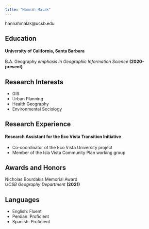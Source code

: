 ```yaml
---
title: "Hannah Malak"
---
```


hannahmalak@ucsb.edu

## Education
#### University of California, Santa Barbara
B.A. Geography *emphasis in Geographic Information Science* **(2020-present)**

## Research Interests
- GIS
- Urban Planning
- Health Geography
- Environmental Sociology

## Research Experience
#### Research Assistant for the Eco Vista Transition Initiative
- Co-coordinator of the Eco Vista University project
- Member of the Isla Vista Community Plan working group

## Awards and Honors
Nicholas Bourdakis Memorial Award <br /> *UCSB Geography Department* **(2021)**
  
## Languages
- English: Fluent
- Persian: Proficient
- Spanish: Proficient
